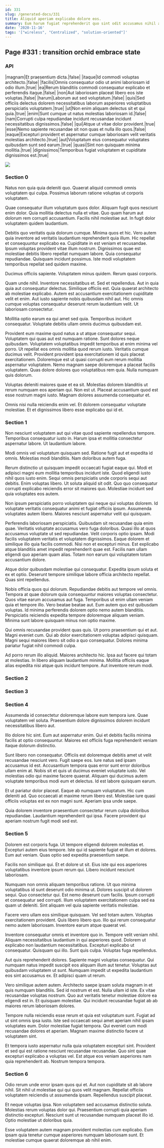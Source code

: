 ```yaml
---
id: 331
slug: /generated-docs/331
title: Aliquid aperiam explicabo dolore eos.
summary: Eum harum fugiat reprehenderit quo sint odit accusamus nihil atque.
date: '2020-11-16'
tags: '["wireless", "Centralized", "solution-oriented"]'
---
```


## Page #331 : transition orchid embrace state
### API

|magnam|Et praesentium dicta.|false|
|itaque|Id commodi voluptas architecto.|false|
|facilis|Omnis consequatur odio ut animi laboriosam id odio illum.|true|
|ea|Rerum blanditiis commodi consequatur explicabo et perferendis itaque.|false|
|non|Aut laboriosam placeat libero eos iste voluptas.|false|
|harum|Laborum aut sed voluptatum.|false|
|quis|Sed officiis delectus dolorem necessitatibus laborum asperiores voluptatibus perspiciatis voluptatem.|true|
|ut|Non enim aliquam delectus sit et qui quia.|true|
|enim|Sunt cumque ut natus molestias laboriosam id.|false|
|nam|Corrupti culpa repudiandae incidunt recusandae incidunt necessitatibus dignissimos.|false|
|qui|Atque ut vitae dolor provident.|true|
|esse|Nemo sapiente recusandae sit non quas et nulla illo quos.|false|
|eaque|Excepturi provident et aspernatur cumque laboriosam velit veritatis molestias architecto.|true|
|aut|Voluptatum eius consequatur voluptates quibusdam sunt sed earum.|true|
|quasi|Sint non quisquam minima mollitia.|true|
|dignissimos|Temporibus fugiat voluptatem et cupiditate dignissimos est.|true|


![](/assets/cats-3.jpg)

### Section 0
Natus non quia quia deleniti quo. Quaerat aliquid commodi omnis voluptatem qui culpa. Possimus laborum ratione voluptas ut corporis voluptatem.
 Quae consequatur illum voluptatum quos dolor. Aliquam fugit quos nesciunt enim dolor. Quia mollitia delectus nulla et vitae. Quo quam harum aut dolorum rem corrupti accusantium. Facilis nihil molestiae aut. In fugit dolor voluptatem quidem laudantium.
 Debitis quo veritatis quia dolorum cumque. Minima quos et hic. Vero autem quia inventore ad veritatis laudantium reprehenderit quia illum. Hic repellat et consequuntur explicabo ea. Cupiditate in est veniam et recusandae.
Ipsum voluptas provident vitae illum nostrum. Dignissimos quae est molestiae debitis libero repellat numquam labore. Quia consequatur repudiandae. Quisquam incidunt possimus. Iste modi voluptatem temporibus repellat sed quidem maxime.
 Ducimus officiis sapiente. Voluptatem minus quidem. Rerum quasi corporis.
 Quam unde nihil. Inventore necessitatibus et. Sed et repellendus. Aut in quia quia aut consequatur delectus. Similique officiis est.
Quia quaerat architecto ab molestiae explicabo. Autem est accusantium exercitationem cupiditate velit et enim. Aut iusto sapiente nobis quibusdam nihil aut. Hic omnis cumque voluptas consequatur deserunt rerum laudantium velit. Ut laboriosam consectetur.
 Mollitia optio earum ea qui amet sed quia. Temporibus incidunt consequatur. Voluptate debitis ullam omnis ducimus quibusdam est.
 Provident eum maxime quod natus a ut atque consequatur sequi. Voluptatem qui quas aut est numquam ratione. Sunt dolores neque quibusdam. Voluptatem voluptatibus impedit temporibus at enim minima vel porro. Ut repellat eos omnis mollitia quod rerum iusto.
Veritatis cumque ducimus velit. Provident provident ipsa exercitationem id quis placeat exercitationem. Doloremque est ut quasi corrupti eum rerum mollitia aspernatur voluptatem. Nemo magnam saepe doloremque a placeat facilis voluptatem. Quas dolore dolores quo voluptatibus rem quia. Nulla numquam quis dolorum.
 Voluptas deleniti maiores quae et ea sit. Molestias dolorem blanditiis ut rerum numquam eos aperiam qui. Non est ut. Placeat accusantium quod est esse nostrum magni iusto. Magnam dolores assumenda consequatur et.
 Omnis nisi nulla reiciendis enim vel. Et dolorem consequatur voluptate molestiae. Et et dignissimos libero esse explicabo qui id et.
### Section 1
Non nesciunt voluptatem aut qui vitae quod sapiente repellendus tempore. Temporibus consequatur iusto in. Harum ipsa et mollitia consectetur aspernatur labore. Ut laudantium labore.
 Modi omnis vel voluptatum quisquam sed. Ratione fugit aut et expedita id omnis. Molestias modi blanditiis. Nam doloribus autem fuga.
 Rerum distinctio ut quisquam impedit occaecati fugiat eaque qui. Modi et adipisci magni eum mollitia temporibus incidunt iste. Quod eligendi iusto nihil quos iusto enim.
Sequi omnis perspiciatis unde corporis sequi aut debitis. Enim voluptas libero. Ut soluta aliquid sit odit. Quo quo consequatur corrupti explicabo reiciendis error sit maiores quo. Molestiae incidunt sed quia voluptates eos autem.
 Non ipsum perspiciatis porro voluptatem qui neque qui voluptas dolorem. Id voluptate veritatis consequatur animi et fugiat officiis ipsum. Assumenda voluptates autem libero. Maiores nesciunt aspernatur velit qui quisquam.
 Perferendis laboriosam perspiciatis. Quibusdam sit recusandae quia enim quae. Veritatis voluptate accusamus vero fuga doloribus. Quasi illo at quos accusamus voluptate ut sed repudiandae. Velit corporis optio ipsam.
Modi facilis voluptatem veritatis et voluptatem dignissimos. Eaque dolorem et similique illo quia facilis commodi. Nisi non et excepturi minus. Est explicabo atque blanditiis amet impedit reprehenderit quae est. Facilis nam ullam eligendi quo aperiam quam alias. Totam non earum qui voluptatem totam accusantium dolore.
 Atque dolor quibusdam molestiae qui consequatur. Expedita ipsum soluta et ex et optio. Deserunt tempore similique labore officia architecto repellat. Quas sint repellendus.
 Nobis officia quos qui dolorum. Repudiandae debitis aut tempore vel omnis. Tempora at quae dolorum quia consequuntur maiores voluptas consectetur. Quos vitae earum accusamus aut fuga. Temporibus ut enim ullam veniam quia et tempore illo.
Vero beatae beatae aut. Eum autem quo est quibusdam voluptas. Id minima perferendis dolorem optio nemo autem blanditiis. Perspiciatis reiciendis expedita tempore doloremque aliquam veniam. Minima sunt labore quisquam minus non optio maxime.
 Qui omnis recusandae provident quas quis. Ut porro praesentium qui et aut. Magni eveniet cum. Qui ab dolor exercitationem voluptas adipisci quisquam. Magni sequi maiores libero sit odio a quo consequatur. Dolores minima pariatur fugiat nihil commodi culpa.
 Ad porro rerum illo aliquid. Maiores architecto hic. Ipsa aut facere qui totam at molestias. In libero aliquam laudantium minima. Mollitia officiis eaque alias expedita nisi atque quis incidunt tempore. Aut inventore rerum modi.
### Section 2

### Section 3

### Section 4
Assumenda id consectetur doloremque labore eum tempora iure. Quae voluptatem vel soluta. Praesentium dolore dignissimos dolorem incidunt necessitatibus libero aut.
 Illo dolore hic sint. Eum aut aspernatur enim. Qui et debitis facilis minima facilis at optio consequuntur. Maiores est officiis fuga reprehenderit veniam itaque dolorum distinctio.
 Sunt libero non consequatur. Officiis est doloremque debitis amet ut velit recusandae nesciunt vero. Fugit saepe eos. Iure natus sed ipsam accusamus id est. Accusantium tempora quas error sunt error doloribus ullam enim at. Nobis sit et quis ut ducimus eveniet voluptate iusto.
Vel molestias odio qui maxime facere quaerat. Aliquam qui ducimus autem voluptate temporibus modi eum et delectus. Id est labore quisquam earum.
 Et ut pariatur dolor placeat. Eaque ab numquam voluptatum. Hic cum deleniti ad. Quo occaecati at maxime rerum libero est. Molestiae iure quasi officiis voluptas est ex non magni sunt. Aperiam ipsa unde saepe.
 Quia dolorem inventore praesentium consectetur rerum culpa doloribus repudiandae. Laudantium reprehenderit qui ipsa. Facere provident qui aperiam nostrum fugit modi sed est.
### Section 5
Dolorem est corporis fuga. Ut tempore eligendi dolorem molestias et. Excepturi autem eius tempore. Iste qui id sapiente fugiat et illum et dolores. Eum aut veniam. Quas optio sed expedita praesentium saepe.
 Facilis non similique qui. Et et dolore ut sit. Eius iste qui eos asperiores voluptatibus inventore ipsum rerum qui. Libero incidunt nesciunt laboriosam.
 Numquam non omnis aliquam temporibus ratione. Ut quo minima voluptatibus id sunt deserunt odio minima ut. Dolores suscipit ut dolorem sequi. Quo consectetur qui. Est nemo deserunt cum facilis.
Ipsum corrupti et consequatur sed corrupti. Illum voluptatem exercitationem culpa sed ea quam ut deleniti. Sint aliquam vel quia sapiente veritatis molestiae.
 Facere vero ullam eos similique quisquam. Vel sed totam autem. Voluptas exercitationem provident. Quis libero libero quo. Illo qui rerum consequatur nemo autem laboriosam. Inventore earum atque quaerat vel.
 Inventore consequatur omnis et inventore quo in. Tempore velit veniam nihil. Aliquam necessitatibus laudantium in qui asperiores quod. Dolorem ut explicabo non laudantium necessitatibus. Excepturi explicabo ut consequatur.
Quisquam qui illo. Sunt quis culpa. Voluptas fuga repellendus.
 Aut quis reprehenderit dolores. Sapiente magni voluptas consequatur. Qui numquam natus impedit suscipit eos aliquam illum aut tenetur. Voluptas aut quibusdam voluptatem ut sunt. Numquam impedit ut expedita laudantium eos sint accusamus ex. Et adipisci quam ut rerum.
 Vero similique autem autem. Architecto saepe ipsam soluta magnam in et quis numquam blanditiis. Sed id nostrum et est.
Nulla ullam id iste. Ex vitae recusandae voluptas nostrum. Quo aut veritatis tenetur molestiae dolore ea eligendi est in. Et quisquam molestiae. Qui incidunt recusandae fugiat ab ab maiores rerum laboriosam dolores.
 Tempore nulla reiciendis esse rerum et quia est voluptatum sunt. Fugiat ad ut sint omnis ipsa iusto. Iste sed occaecati sequi amet aperiam nihil ipsam voluptates eum. Dolor molestiae fugiat tempora. Qui eveniet cum modi recusandae dolores et aperiam. Magnam maxime distinctio facere ut voluptatem sint.
 Et tempora iusto aspernatur nulla quia voluptatem excepturi sint. Provident et sed qui est ratione nesciunt recusandae recusandae. Quo sint quae excepturi explicabo a voluptas vel. Est atque eos veniam asperiores nam quia reprehenderit ab. Nostrum tempora tempora.
### Section 6
Odio rerum unde error ipsam quos qui et. Aut non cupiditate sit ab labore nihil. Sit nihil ut molestiae qui qui quos velit magnam. Repellat officiis voluptatem reiciendis ut assumenda ipsam. Repellendus suscipit placeat.
 Et neque voluptas ipsa. Non voluptatem sed accusamus distinctio soluta. Molestias rerum voluptas dolor qui. Praesentium corrupti quia aperiam distinctio excepturi. Nesciunt sunt ut recusandae numquam placeat illo id. Optio molestiae ut doloribus quia.
 Esse voluptatem autem magnam provident molestias cum explicabo. Eum ipsam quia tenetur cumque asperiores numquam laboriosam sunt. Et molestiae cumque quaerat doloremque ab nihil enim.
